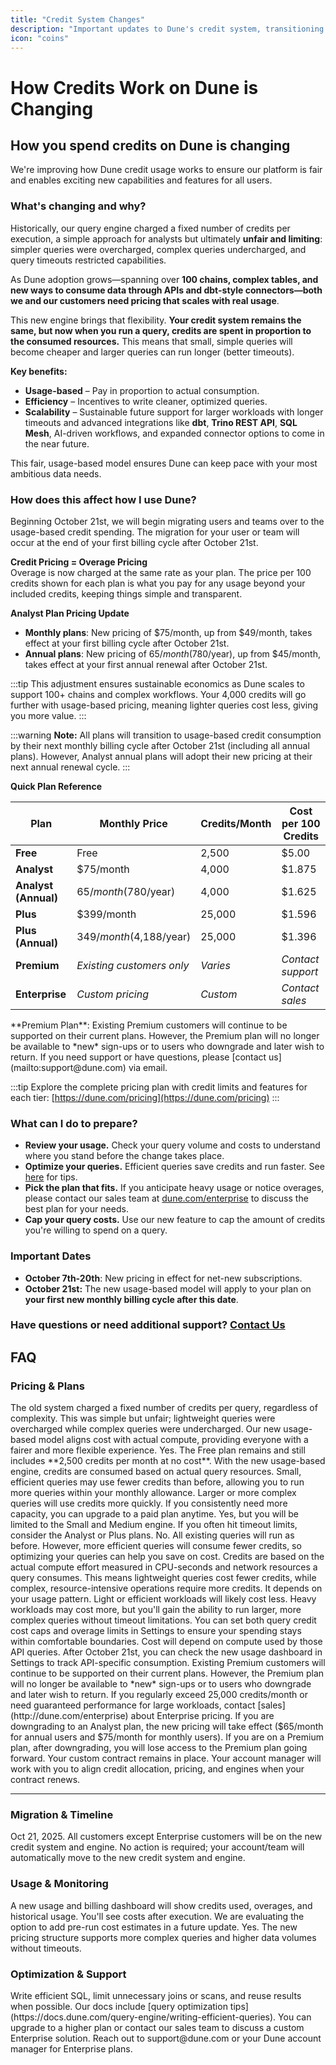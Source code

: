```yaml
---
title: "Credit System Changes"
description: "Important updates to Dune's credit system, transitioning to usage-based pricing for fairer and more flexible querying"
icon: "coins"
---
```


# How Credits Work on Dune is Changing

## How you spend credits on Dune is changing

We're improving how Dune credit usage works to ensure our platform is fair and enables exciting new capabilities and features for all users.

### What's changing and why?

Historically, our query engine charged a fixed number of credits per execution, a simple approach for analysts but ultimately **unfair and limiting**: simpler queries were overcharged, complex queries undercharged, and query timeouts restricted capabilities.

As Dune adoption grows—spanning over **100 chains, complex tables, and new ways to consume data through APIs and dbt-style connectors—both we and our customers need pricing that scales with real usage**.

This new engine brings that flexibility. **Your credit system remains the same, but now when you run a query, credits are spent in proportion to the consumed resources.** This means that small, simple queries will become cheaper and larger queries can run longer (better timeouts).

**Key benefits:**
- **Usage-based** – Pay in proportion to actual consumption.
- **Efficiency** – Incentives to write cleaner, optimized queries.
- **Scalability** – Sustainable future support for larger workloads with longer timeouts and advanced integrations like **dbt**, **Trino REST API**, **SQL Mesh**, AI-driven workflows, and expanded connector options to come in the near future.

This fair, usage-based model ensures Dune can keep pace with your most ambitious data needs.

### How does this affect how I use Dune?

Beginning October 21st, we will begin migrating users and teams over to the usage-based credit spending. The migration for your user or team will occur at the end of your first billing cycle after October 21st.

**Credit Pricing = Overage Pricing**  
Overage is now charged at the same rate as your plan. The price per 100 credits shown for each plan is what you pay for any usage beyond your included credits, keeping things simple and transparent.

**Analyst Plan Pricing Update**
- **Monthly plans**: New pricing of $75/month, up from $49/month, takes effect at your first billing cycle after October 21st.
- **Annual plans**: New pricing of $65/month ($780/year), up from $45/month, takes effect at your first annual renewal after October 21st.

:::tip
This adjustment ensures sustainable economics as Dune scales to support 100+ chains and complex workflows. Your 4,000 credits will go further with usage-based pricing, meaning lighter queries cost less, giving you more value.
:::

:::warning
**Note:** All plans will transition to usage-based credit consumption by their next monthly billing cycle after October 21st (including all annual plans). However, Analyst annual plans will adopt their new pricing at their next annual renewal cycle.
:::

**Quick Plan Reference**

| Plan | Monthly Price | Credits/Month | Cost per 100 Credits |
|------|---------------|---------------|---------------------|
| **Free** | Free | 2,500 | $5.00 |
| **Analyst** | $75/month | 4,000 | $1.875 |
| **Analyst (Annual)** | $65/month ($780/year) | 4,000 | $1.625 |
| **Plus** | $399/month | 25,000 | $1.596 |
| **Plus (Annual)** | $349/month ($4,188/year) | 25,000 | $1.396 |
| **Premium** | *Existing customers only* | *Varies* | *Contact support* |
| **Enterprise** | *Custom pricing* | *Custom* | *Contact sales* |

<Note>
**Premium Plan**: Existing Premium customers will continue to be supported on their current plans. However, the Premium plan will no longer be available to *new* sign-ups or to users who downgrade and later wish to return. If you need support or have questions, please [contact us](mailto:support@dune.com) via email.
</Note>

:::tip
Explore the complete pricing plan with credit limits and features for each tier: [https://dune.com/pricing](https://dune.com/pricing)
:::

### What can I do to prepare?

- **Review your usage.** Check your query volume and costs to understand where you stand before the change takes place.
- **Optimize your queries.** Efficient queries save credits and run faster. See [here](https://docs.dune.com/query-engine/writing-efficient-queries) for tips.
- **Pick the plan that fits.** If you anticipate heavy usage or notice overages, please contact our sales team at [dune.com/enterprise](http://dune.com/enterprise) to discuss the best plan for your needs.
- **Cap your query costs.** Use our new feature to cap the amount of credits you're willing to spend on a query.

### Important Dates

- **October 7th-20th**: New pricing in effect for net-new subscriptions.
- **October 21st:** The new usage-based model will apply to your plan on **your first new monthly billing cycle after this date**.

### Have questions or need additional support? [Contact Us](mailto:support@dune.com)

## FAQ

### Pricing & Plans

<AccordionGroup>
  <Accordion title="Why is Dune changing its credit system and engines?">
    The old system charged a fixed number of credits per query, regardless of complexity. This was simple but unfair; lightweight queries were overcharged while complex queries were undercharged. Our new usage-based model aligns cost with actual compute, providing everyone with a fairer and more flexible experience.
  </Accordion>

  <Accordion title="Will there still be a Free plan?">
    Yes. The Free plan remains and still includes **2,500 credits per month at no cost**. With the new usage-based engine, credits are consumed based on actual query resources. Small, efficient queries may use fewer credits than before, allowing you to run more queries within your monthly allowance. Larger or more complex queries will use credits more quickly. If you consistently need more capacity, you can upgrade to a paid plan anytime.
  </Accordion>

  <Accordion title="Can I run bigger queries if I stay on a Free plan?">
    Yes, but you will be limited to the Small and Medium engine. If you often hit timeout limits, consider the Analyst or Plus plans.
  </Accordion>

  <Accordion title="Do I need to rewrite my queries?">
    No. All existing queries will run as before. However, more efficient queries will consume fewer credits, so optimizing your queries can help you save on cost.
  </Accordion>

  <Accordion title="How are credits now calculated?">
    Credits are based on the actual compute effort measured in CPU-seconds and network resources a query consumes. This means lightweight queries cost fewer credits, while complex, resource-intensive operations require more credits.
  </Accordion>

  <Accordion title="Will my monthly cost increase?">
    It depends on your usage pattern. Light or efficient workloads will likely cost less. Heavy workloads may cost more, but you'll gain the ability to run larger, more complex queries without timeout limitations. You can set both query credit cost caps and overage limits in Settings to ensure your spending stays within comfortable boundaries.
  </Accordion>

  <Accordion title="I run a lot of API queries. Will they cost more?">
    Cost will depend on compute used by those API queries. After October 21st, you can check the new usage dashboard in Settings to track API-specific consumption.
  </Accordion>

  <Accordion title="What happens to the Premium plan?">
    Existing Premium customers will continue to be supported on their current plans. However, the Premium plan will no longer be available to *new* sign-ups or to users who downgrade and later wish to return. If you regularly exceed 25,000 credits/month or need guaranteed performance for large workloads, contact [sales](http://dune.com/enterprise) about Enterprise pricing.
  </Accordion>

  <Accordion title="What happens if I have a scheduled downgrade for a plan that occurs after October 21st, 2025?">
    If you are downgrading to an Analyst plan, the new pricing will take effect ($65/month for annual users and $75/month for monthly users). If you are on a Premium plan, after downgrading, you will lose access to the Premium plan going forward.
  </Accordion>

  <Accordion title="How does the new engine affect my enterprise contract?">
    Your custom contract remains in place. Your account manager will work with you to align credit allocation, pricing, and engines when your contract renews.
  </Accordion>
</AccordionGroup>

---

### Migration & Timeline

<AccordionGroup>
  <Accordion title="When will the change take effect?">
    Oct 21, 2025. All customers except Enterprise customers will be on the new credit system and engine.
  </Accordion>

  <Accordion title="Do I need to take any action to migrate?">
    No action is required; your account/team will automatically move to the new credit system and engine.
  </Accordion>
</AccordionGroup>

### Usage & Monitoring

<AccordionGroup>
  <Accordion title="How can I monitor my credit consumption?">
    A new usage and billing dashboard will show credits used, overages, and historical usage.
  </Accordion>

  <Accordion title="Will I see the cost before running a query?">
    You'll see costs after execution. We are evaluating the option to add pre-run cost estimates in a future update.
  </Accordion>

  <Accordion title="Can I run bigger queries now?">
    Yes. The new pricing structure supports more complex queries and higher data volumes without timeouts.
  </Accordion>
</AccordionGroup>

### Optimization & Support

<AccordionGroup>
  <Accordion title="How can I lower my credit usage?">
    Write efficient SQL, limit unnecessary joins or scans, and reuse results when possible. Our docs include [query optimization tips](https://docs.dune.com/query-engine/writing-efficient-queries).
  </Accordion>

  <Accordion title="What if I consistently exceed my plan credits?">
    You can upgrade to a higher plan or contact our sales team to discuss a custom Enterprise solution.
  </Accordion>

  <Accordion title="Who do I contact for help?">
    Reach out to support@dune.com or your Dune account manager for Enterprise plans.
  </Accordion>
</AccordionGroup>
